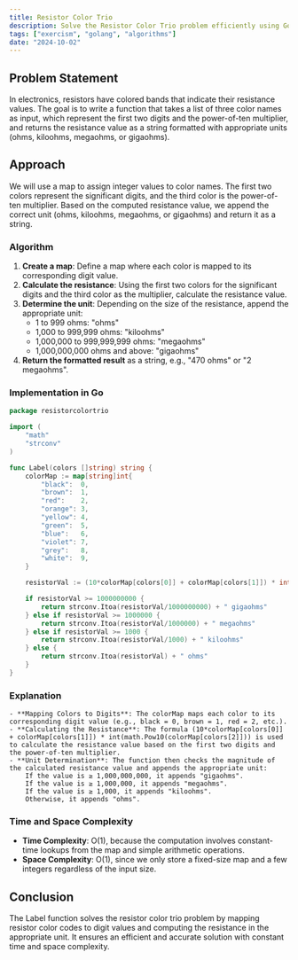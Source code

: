 ```yaml
---
title: Resistor Color Trio
description: Solve the Resistor Color Trio problem efficiently using Go.
tags: ["exercism", "golang", "algorithms"]
date: "2024-10-02"
---
```


## Problem Statement

In electronics, resistors have colored bands that indicate their resistance values. The goal is to write a function that takes a list of three color names as input, which represent the first two digits and the power-of-ten multiplier, and returns the resistance value as a string formatted with appropriate units (ohms, kiloohms, megaohms, or gigaohms).

## Approach

We will use a map to assign integer values to color names. The first two colors represent the significant digits, and the third color is the power-of-ten multiplier. Based on the computed resistance value, we append the correct unit (ohms, kiloohms, megaohms, or gigaohms) and return it as a string.

### Algorithm

1. **Create a map**: Define a map where each color is mapped to its corresponding digit value.
2. **Calculate the resistance**: Using the first two colors for the significant digits and the third color as the multiplier, calculate the resistance value.
3. **Determine the unit**: Depending on the size of the resistance, append the appropriate unit:
   - 1 to 999 ohms: "ohms"
   - 1,000 to 999,999 ohms: "kiloohms"
   - 1,000,000 to 999,999,999 ohms: "megaohms"
   - 1,000,000,000 ohms and above: "gigaohms"
4. **Return the formatted result** as a string, e.g., "470 ohms" or "2 megaohms".

### Implementation in Go

```go
package resistorcolortrio

import (
	"math"
	"strconv"
)

func Label(colors []string) string {
	colorMap := map[string]int{
		"black":  0,
		"brown":  1,
		"red":    2,
		"orange": 3,
		"yellow": 4,
		"green":  5,
		"blue":   6,
		"violet": 7,
		"grey":   8,
		"white":  9,
	}

	resistorVal := (10*colorMap[colors[0]] + colorMap[colors[1]]) * int(math.Pow10(colorMap[colors[2]]))

	if resistorVal >= 1000000000 {
		return strconv.Itoa(resistorVal/1000000000) + " gigaohms"
	} else if resistorVal >= 1000000 {
		return strconv.Itoa(resistorVal/1000000) + " megaohms"
	} else if resistorVal >= 1000 {
		return strconv.Itoa(resistorVal/1000) + " kiloohms"
	} else {
		return strconv.Itoa(resistorVal) + " ohms"
	}
}
```

### Explanation
	- **Mapping Colors to Digits**: The colorMap maps each color to its corresponding digit value (e.g., black = 0, brown = 1, red = 2, etc.).
	- **Calculating the Resistance**: The formula (10*colorMap[colors[0]] + colorMap[colors[1]]) * int(math.Pow10(colorMap[colors[2]])) is used to calculate the resistance value based on the first two digits and the power-of-ten multiplier.
	- **Unit Determination**: The function then checks the magnitude of the calculated resistance value and appends the appropriate unit:
		If the value is ≥ 1,000,000,000, it appends "gigaohms".
		If the value is ≥ 1,000,000, it appends "megaohms".
		If the value is ≥ 1,000, it appends "kiloohms".
		Otherwise, it appends "ohms".

### Time and Space Complexity

- **Time Complexity**: O(1), because the computation involves constant-time lookups from the map and simple arithmetic operations.
- **Space Complexity**: O(1), since we only store a fixed-size map and a few integers regardless of the input size.

## Conclusion
The Label function solves the resistor color trio problem by mapping resistor color codes to digit values and computing the resistance in the appropriate unit. It ensures an efficient and accurate solution with constant time and space complexity.